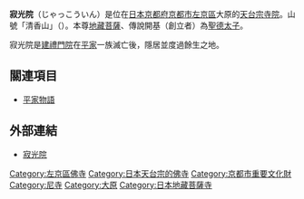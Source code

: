 {{日本寺院
| name = 寂光院
| img = File:JyakkouinHondo.jpg
| img_capt = 本堂
| image_width = 260
| nihongo = 寂光院
| hiragana = じゃっこういん
| romaji = Jakkō-in
| location = [[京都府|京都府]][[京都市|京都市]][[左京區|左京區]]大原草生町676
| sangou = 清香山
| section = [[天台宗|天台宗]]尼寺
| god = [[地藏菩薩|六萬體地藏菩薩]]
| found_year = 傳・[[推古天皇|推古天皇]]2年（594年）
| founder = 傳・[[聖德太子|聖德太子]]（開基）
| official_name = 清香山 玉泉寺 寂光院
| alias = 
| struct = 
| title = 
| cultural_collection = 地藏菩薩立像（重要文化財）
}}
'''寂光院'''（じゃっこういん）是位在[[日本|日本]][[京都府|京都府]][[京都市|京都市]][[左京區|左京區]]大原的[[天台宗|天台宗]][[寺院|寺院]]。山號「清香山」（{{lang|ja|せいこうざん}}）。本尊[[地藏菩薩|地藏菩薩]]、傳說開基（創立者）為[[聖德太子|聖德太子]]。

寂光院是[[建禮門院|建禮門院]]在[[平家|平家]]一族滅亡後，隱居並度過餘生之地。

== 關連項目 ==
*[[平家物語|平家物語]]

== 外部連結 ==
{{Commonscat|Jakkoin (Ōhara)}}
* [http://www.jakkoin.jp/ 寂光院]{{Wayback|url=http://www.jakkoin.jp/ |date=20091218054045 }}

{{日本建築小作品}}
{{DEFAULTSORT:Jakkoin}}
[[Category:左京區佛寺|Category:左京區佛寺]]
[[Category:日本天台宗的佛寺|Category:日本天台宗的佛寺]]
[[Category:京都市重要文化財|Category:京都市重要文化財]]
[[Category:尼寺|Category:尼寺]]
[[Category:大原|Category:大原]]
[[Category:日本地藏菩薩寺|Category:日本地藏菩薩寺]]